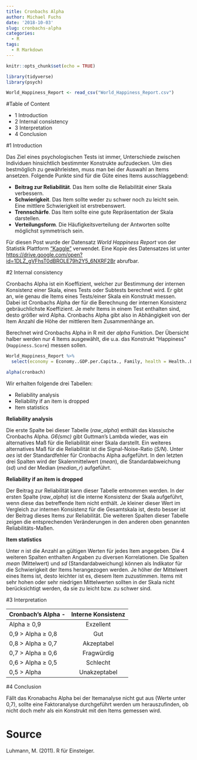 ```yaml
---
title: Cronbachs Alpha
author: Michael Fuchs
date: '2018-10-03'
slug: cronbachs-alpha
categories:
  - R
tags:
  - R Markdown
---
```



```r
knitr::opts_chunk$set(echo = TRUE)
```


```r
library(tidyverse)
library(psych)
```
```r
World_Happiness_Report <- read_csv("World_Happiness_Report.csv")
```


#Table of Content

+ 1 Introduction
+ 2 Internal consistency
+ 3 Interpretation
+ 4 Conclusion

#1 Introduction

Das Ziel eines psychologischen Tests ist immer, Unterschiede zwischen Individuen hinsichtlich bestimmter Konstrukte aufzudecken. Um dies bestmöglich zu gewährleisten, muss man bei der Auswahl an Items ansetzen. Folgende Punkte sind für die Güte eines Items ausschlaggebend:

+ **Beitrag zur Reliabilität**. Das Item sollte die Reliabilität einer Skala verbessern.
+ **Schwierigkeit**. Das Item sollte weder zu schwer noch zu leicht sein. Eine mittlere Schwierigkeit ist erstrebenswert.
+ **Trennschärfe**. Das Item sollte eine gute Repräsentation der Skala darstellen.
+ **Verteilungsform**. Die Häufigkeitsverteilung der Antworten sollte möglichst symmetrisch sein. 

Für diesen Post wurde der Datensatz *World Happiness Report* von der Statistik Plattform ["Kaggle"](https://www.kaggle.com) verwendet. Eine Kopie des Datensatzes ist unter <https://drive.google.com/open?id=1DLZ_gVFhsT0dBROLE79h2Y5_6NXRF2Br> abrufbar.


#2 Internal consistency

Cronbachs Alpha ist ein Koeffizient, welcher zur Bestimmung der internen Konsistenz einer Skala, eines Tests oder Subtests berechnet wird. Er gibt an, wie genau die Items eines Tests/einer Skala ein Konstrukt messen. Dabei ist Cronbachs Alpha der für die Berechnung der internen Konsistenz gebräuchlichste Koeffizient. Je mehr Items in einem Test enthalten sind, desto größer wird Alpha. Cronbachs Alpha gibt also in Abhängigkeit von der Item Anzahl die Höhe der mittleren Item Zusammenhänge an. 

Berechnet wird Cronbachs Alpha in R mit der *alpha* Funktion. Der Übersicht halber werden nur 4 Items ausgewählt, die u.a. das Konstrukt "Happiness" (`Happiness.Score`) messen sollen.
```r
World_Happiness_Report %>% 
  select(economy = Economy..GDP.per.Capita., Family, health = Health..Life.Expectancy., Freedom) -> cronbach

alpha(cronbach)
```

Wir erhalten folgende drei Tabellen:

+ Reliability analysis 
+ Reliability if an item is dropped
+ Item statistics

**Reliability analysis **

Die erste Spalte bei dieser Tabelle (*raw_alpha*) enthält das klassische Cronbachs Alpha. *G6(smc)* gibt Guttman's Lambda wieder, was ein alternatives Maß für die Reliabilität einer Skala darstellt. Ein weiteres alternatives Maß für die Reliabilität ist die Signal-Noise-Ratio (*S/N*). Unter *aes* ist der Standardfehler für Cronbachs Alpha aufgeführt. In den letzten drei Spalten wird der Skalenmittelwert (*mean*), die Standardabweichung (*sd*) und der Median (*median_r*) aufgeführt. 

**Reliability if an item is dropped **

Der Beitrag zur Reliabilität kann dieser Tabelle entnommen werden. In der ersten Spalte (*raw_alpha*) ist die interne Konsistenz der Skala aufgeführt, wenn diese das betreffende Item nicht enthält. Je kleiner dieser Wert im Vergleich zur internen Konsistenz für die Gesamtskala ist, desto besser ist der Beitrag dieses Items zur Reliabilität. Die weiteren Spalten dieser Tabelle zeigen die entsprechenden Veränderungen in den anderen oben genannten Reliabilitäts-Maßen. 

**Item statistics **

Unter *n* ist die Anzahl an gültigen Werten für jedes Item angegeben. Die 4 weiteren Spalten enthalten Angaben zu diversen Korrelationen. Die Spalten *mean* (Mittelwert) und *sd* (Standardabweichung) können als Indikator für die Schwierigkeit der Items herangezogen werden. Je höher der Mittelwert eines Items ist, desto leichter ist es, diesem Item zuzustimmen. Items mit sehr hohen oder sehr niedrigen Mittelwerten sollten in der Skala nicht berücksichtigt werden, da sie zu leicht bzw. zu schwer sind.  

#3 Interpretation

| **Cronbach's Alpha**  -       | **Interne Konsistenz**| 
| ------------- |:-------------:| 
| Alpha ≥ 0,9      | Exzellent | 
|  0,9 > Alpha ≥ 0,8   | Gut     |   
|  0,8 > Alpha ≥ 0,7   | Akzeptabel     |   
|   0,7 > Alpha ≥ 0,6   | Fragwürdig     |   
|  0,6 > Alpha ≥ 0,5   | Schlecht     |   
|  0,5 > Alpha | Unakzeptabel     |   

#4 Conclusion

Fällt das Kronabachs Alpha bei der Itemanalyse nicht gut aus (Werte unter 0,7), sollte eine Faktoranalyse durchgeführt werden um herauszufinden, ob nicht doch mehr als ein Konstrukt mit den Items gemessen wird.



# Source

Luhmann, M. (2011). R für Einsteiger.



